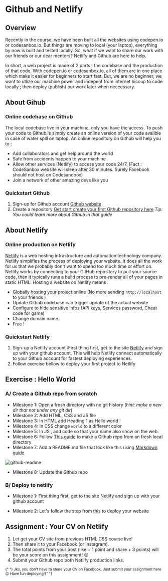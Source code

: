 # Github and Netlify

## Overview

Recently in the course, we have been built all the websites using codepen.io or codesanbox.io. But things are moving to local (your laptop), everything by now is built and tested locally. So, what if we want to share our work with our friends or our dear mentors? Netlify and Github are here to help.

In short, a web project is made of 2 parts : the codebase and the production of that code. With codepen.io or codesanbox.io, all of them are in one place which make it easier for beginners to start fast. But, we are no beginner, we want to utlize our machine power and indepent from internet hiccup to code locally ; then deploy (publish) our work later when neccessary.

## About Gihub

### Online codebase on Github

The local codebase live in your machine, only you have the access. To push your code to Github is simply create an online version of your code availble in case of water spill on laptop. An online repository on Github will help you to :

- Add collaborators and get help around the world
- Safe from accidents happen to your machine
- Allow other services (Netlify) to access your code 24/7. (Fact : CodeSanbox website will sleep after 30 minutes. Surely Facebook should not host on Codesandbox)
- Join a network of other amazing devs like you

### Quickstart Github

1. Sign-up for Github account [Github website](https://github.com/)
2. Create a repository [Get start create your first Github repository here](https://docs.github.com/en/get-started/quickstart/create-a-repo) _Tip: You could learn more about Github in that guide_

## About Netlify

### Online production on Netlify

[Netlify](https://www.netlify.com/) is a web hosting infrastructure and automation technology company. Netlify simplifies the process of deploying your website. It does all the work for us that we probably don't want to spend too much time or effort on. Netlify works by connecting to your GitHub repository to pull your source code, then it typically runs a build process to pre-render all of your pages in static HTML. Hosting a website on Netlify means :

- Globally hosting your project online (No more sending `http://localhost` to your friends )
- Update Github codebase can trigger update of the actual website
- Configure to hide sensitive infos (API keys, Services password, Cheat code for game)
- Change domain name.
- Free !

### Quickstart Netlify

1. Sign-up a Netlify account :First thing first, get to the site [Netlify](https://www.netlify.com/) and sign up with your github account. This will help Netlify connect automatically to your Github account for fastest deploying experiences.
2. Follow exercise bellow to deploy your first project to Netlify

## Exercise : Hello World

### A/ Create a Github repo from scratch

- Milestone 1: Open a fresh directory with no git history (_hint: make a new dir that not under any git dir_)
- Milestone 2: Add HTML, CSS and JS file
- Milestone 3: In HTML add Heading 1 as Hello world !
- Milestone 4: In CSS change `world` to a different color
- Milestone 5: In JS , add code so that your name also show on the web.
- Milestone 6: Follow [This guide](https://kbroman.org/github_tutorial/pages/init.html) to make a Github repo from an fresh local directory
- Milestone 7: Add a README.md file that look like this using [Markdown guide](https://www.markdownguide.org/basic-syntax/)

![github-readme](./assets/github-readme.png)

<!-- ```md
# Intro to Github and Netlify

A learning project @CoderSchool.vn

### Student : ABC

### Features :

1. Create Github repo
2. Add project's README using Markdown
3. Deploy to Netlify
``` -->

- Milestone 8: Update the Github repo

### B/ Deploy to netlify

- Milestone 1: First thing first, get to the site [Netlify](https://www.netlify.com/) and sign up with your github account

- Milestone 2: Let's follow the step from [this](https://www.netlify.com/blog/2016/09/29/a-step-by-step-guide-deploying-on-netlify/) to deploy your website

## Assignment : Your CV on Netlify

1. Let get your CV site from previous HTML CSS course live!
2. Then share it to your Facebook (or Instagram).
3. The total points from your post (like + 1 point and share + 3 points) will be your score on this assignment! 😉
4. Submit your Github repo both Netlify production links.

<small>
  {" "}
  Jks, you don't have to share your CV on Facebook. Just submit your assignment here
  😉 Have fun deploying!{" "}
</small>
